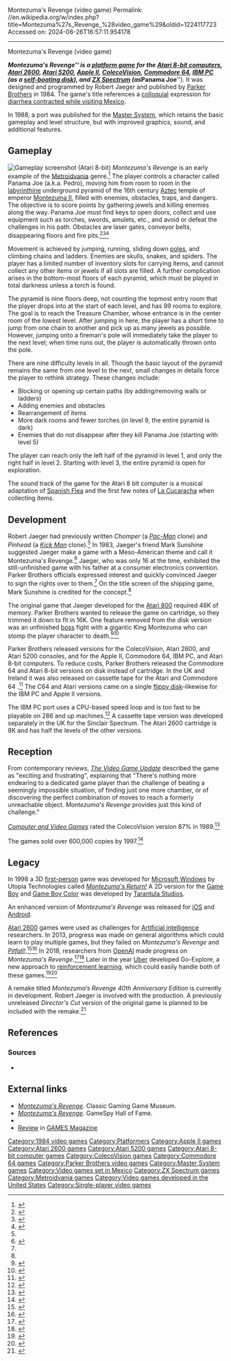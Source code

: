 Montezuma's Revenge (video game)
Permalink: //en.wikipedia.org/w/index.php?title=Montezuma%27s_Revenge_%28video_game%29&oldid=1224117723
Accessed on: 2024-06-26T16:57:11.954178



------
Montezuma's Revenge (video game)
{{Infobox video game
|title =Montezuma's Revenge
|image=MontezumasRevengeCoverArtC64.jpg
|caption=Commodore 64 cover
|designer=Robert Jaeger
|developer=Utopia Software
|publisher=[[Parker Brothers]]
|released={{Video game release|NA|1984}}
|genre=[[Platform game|Platform]]
|modes=[[Single-player]]
|platforms=[[Apple II]], [[Atari 2600]], [[Atari 5200]], [[Atari 8-bit]], [[ColecoVision]], [[Commodore 64]], [[IBM Personal Computer|IBM PC]], [[Master System]]<br>'''As ''Panama Joe'':'''<br>[[ZX Spectrum]]
}}

'''''Montezuma's Revenge''''' is a [[platform game]] for the [[Atari 8-bit computers]], [[Atari 2600]], [[Atari 5200]], [[Apple II]], [[ColecoVision]], [[Commodore 64]], [[IBM Personal Computer|IBM PC]] (as a [[self-booting disk]]), and [[ZX Spectrum]] (as '''''Panama Joe'''''). It was designed and programmed by Robert Jaeger and published by [[Parker Brothers]] in 1984. The game's title references a [[colloquial]] expression for [[Traveler's diarrhea#Montezuma's revenge|diarrhea contracted while visiting Mexico]].

In 1988, a port was published for the [[Master System]], which retains the basic gameplay and level structure, but with improved graphics, sound, and additional features.

==Gameplay==
[[File:Montezuma's_Revenge_(video_game)_Atari_8-bit_PAL_screenshot.png|thumb|left|Gameplay screenshot (Atari 8-bit)]]
''Montezuma's Revenge'' is an early example of the [[Metroidvania]] genre.<ref name="Szczepaniak 148–53">{{cite news|last=Szczepaniak |first=John |title=Backtracking: The History of Metroidvania|work=[[GamesTM]]|issue=116|publisher=[[Imagine Publishing]]|pages=148–53}}</ref> The player controls a character called Panama Joe (a.k.a. Pedro), moving him from room to room in the [[labyrinth]]ine underground pyramid of the 16th century [[Aztec]] temple of emperor [[Moctezuma II|Montezuma II]], filled with enemies, obstacles, traps, and dangers. The objective is to score points by gathering jewels and killing enemies along the way. Panama Joe must find keys to open doors, collect and use equipment such as torches, swords, amulets, etc., and avoid or defeat the challenges in his path. Obstacles are laser gates, conveyor belts, disappearing floors and fire pits.<ref>{{Cite web |url=http://www.atariage.com/manual_page.html?SystemID=5200&SoftwareLabelID=640&ItemTypeID=&currentPage=7&maxPages=16 |title=Game Manual, Atari 5200, p.7 |access-date=2010-10-29 |archive-date=2012-10-16 |archive-url=https://web.archive.org/web/20121016045501/http://www.atariage.com/manual_page.html?SystemID=5200&SoftwareLabelID=640&ItemTypeID=&currentPage=7&maxPages=16 |url-status=dead }}</ref><ref>{{Cite web |url=http://www.atariage.com/manual_page.html?SystemID=5200&SoftwareLabelID=640&maxPages=16&currentPage=8 |title=Game Manual, Atari 5200, p.8 |access-date=2010-10-29 |archive-date=2012-10-16 |archive-url=https://web.archive.org/web/20121016045515/http://www.atariage.com/manual_page.html?SystemID=5200&SoftwareLabelID=640&maxPages=16&currentPage=8 |url-status=dead }}</ref><ref>{{Cite web |url=http://www.atariage.com/manual_page.html?SystemID=5200&SoftwareLabelID=640&maxPages=16&currentPage=9 |title=Game Manual, Atari 5200, p.9 |access-date=2010-10-29 |archive-date=2012-10-16 |archive-url=https://web.archive.org/web/20121016045526/http://www.atariage.com/manual_page.html?SystemID=5200&SoftwareLabelID=640&maxPages=16&currentPage=9 |url-status=dead }}</ref>

Movement is achieved by jumping, running, sliding down [[Firemen's pole|pole]]s, and climbing chains and ladders. Enemies are skulls, snakes, and spiders. The player has a limited number of inventory slots for carrying items, and cannot collect any other items or jewels if all slots are filled. A further complication arises in the bottom-most floors of each pyramid, which must be played in total darkness unless a torch is found.

The pyramid is nine floors deep, not counting the topmost entry room that the player drops into at the start of each level, and has 99 rooms to explore. The goal is to reach the Treasure Chamber, whose entrance is in the center room of the lowest level. After jumping in here, the player has a short time to jump from one chain to another and pick up as many jewels as possible. However, jumping onto a fireman's pole will immediately take the player to the next level; when time runs out, the player is automatically thrown onto the pole.

There are nine difficulty levels in all. Though the basic layout of the pyramid remains the same from one level to the next, small changes in details force the player to rethink strategy. These changes include:

*Blocking or opening up certain paths (by adding/removing walls or ladders)
*Adding enemies and obstacles
*Rearrangement of items
*More dark rooms and fewer torches (in level 9, the entire pyramid is dark)
*Enemies that do not disappear after they kill Panama Joe (starting with level 5)

The player can reach only the left half of the pyramid in level 1, and only the right half in level 2. Starting with level 3, the entire pyramid is open for exploration.

The sound track of the game for the Atari 8 bit computer is a musical adaptation of [[Spanish Flea]] and the first few notes of [[La Cucaracha]] when collecting items.

==Development==
Robert Jaeger had previously written ''Chomper'' (a ''[[Pac-Man]]'' clone) and ''Pinhead'' (a ''[[Kick (video game)|Kick Man]]'' clone).<ref name="dpi"/> In 1983, Jaeger's friend Mark Sunshine suggested Jaeger make a game with a Meso-American theme and call it Montezuma's Revenge.<ref name="dpi">{{cite web | url=http://www.digitpress.com/library/interviews/interview_robert_jaeger.html | title= DP Interviews... ...Robert Jaeger | publisher=Digital Press}}</ref> Jaeger, who was only 16 at the time, exhibited the still-unfinished game with his father at a consumer electronics convention. Parker Brothers officials expressed interest and quickly convinced Jaeger to sign the rights over to them.<ref name="dpi"/> On the title screen of the shipping game, Mark Sunshine is credited for the concept.<ref name="dpi"/>

The original game that Jaeger developed for the [[Atari 8-bit computers|Atari 800]] required 48K of memory. Parker Brothers wanted to release the game on cartridge, so they trimmed it down to fit in 16K. One feature removed from the disk version was an unfinished [[Boss (video gaming)|boss]] fight with a gigantic King Montezuma who can stomp the player character to death.<ref name="easter">{{cite web| url=http://www.digitpress.com/eastereggs/a48montezuma.htm|title= Atari systems Easter Eggs: MONTEZUMA'S REVENGE | publisher=Digital Press}}</ref><ref name="aproto">{{cite web| url=http://www.atariprotos.com/8bit/software/monty/monty.htm|title= Atari Protos: Montezuma's Revenge|publisher=Atari Protos.com}}</ref>

Parker Brothers released versions for the ColecoVision, Atari 2600, and Atari 5200 consoles, and for the Apple II, Commodore 64, IBM PC, and Atari 8-bit computers. To reduce costs, Parker Brothers released the Commodore 64 and Atari 8-bit versions on disk instead of cartridge. In the UK and Ireland it was also released on cassette tape for the Atari and Commodore 64 .<ref>{{cite web | url=http://www.atarimania.com/game-atari-400-800-xl-xe-montezuma-s-revenge_6824.html | title=Atari 400 800 XL XE Montezuma's Revenge : Scans, dump, download, screenshots, ads, videos, catalog, instructions, roms }}</ref>
The C64 and Atari versions came on a single [[flippy disk]]–likewise for the IBM PC and Apple II versions.

The IBM PC port uses a CPU-based speed loop and is too fast to be playable on 286 and up machines.<ref>{{cite web |url=https://www.breadbox64.com/c64-games/montezumas-revenge/ |title = Montezuma's Revenge – breadbox64.com}}</ref> A cassette tape version was developed separately in the UK for the Sinclair Spectrum. The Atari 2600 cartridge is 8K and has half the levels of the other versions.

==Reception==
From contemporary reviews, ''[[Computer Entertainer|The Video Game Update]]'' described the game as "exciting and frustrating", explaining that "There's nothing more endearing to a dedicated game player than the challenge of beating a seemingly impossible situation, of finding just one more chamber, or of discovering the perfect combination of moves to reach a formerly unreachable object. ''Montezuma's Revenge'' provides just this kind of challenge."
{{sfn|Computer Entertainer includes The Video Game Update|1984|p=92}}

''[[Computer and Video Games]]'' rated the ColecoVision version 87% in 1989.<ref name="CVG">{{cite journal |title=Complete Games Guide |journal=[[Computer and Video Games]] |date=16 October 1989 |issue=Complete Guide to Consoles |pages=46–77 |url=https://retrocdn.net/images/9/98/CompleteGuideToConsoles_UK_01.pdf#page=46}}</ref>

The games sold over 600,000 copies by 1997.<ref>{{cite web|url=http://www.utopiatech.com/press31a.html|archiveurl=https://web.archive.org/web/19990209041548/http://www.utopiatech.com/press31a.html|title=Montezuma Returns|website=utopiatech.com|archivedate=February 9, 1999|date=August 28, 1997|accessdate=June 6, 2022}}</ref>

==Legacy==
In 1998 a 3D [[First-person (video games)|first-person]] game was developed for [[Microsoft Windows]] by Utopia Technologies called ''[[Montezuma's Return!]]'' A 2D version for the [[Game Boy]] and [[Game Boy Color]] was developed by [[Tarantula Studios]].

An enhanced version of ''Montezuma's Revenge'' was released for [[iOS]] and [[Android (operating system)|Android]].

[[Atari 2600]] games were used as challenges for [[Artificial intelligence]] researchers. In 2013, progress was made on general algorithms which could learn to play multiple games, but they failed on ''Montezuma's Revenge'' and ''[[Pitfall!]]''.<ref>{{Cite journal|last1=Hassabis|first1=Demis|last2=Legg|first2=Shane|last3=Wierstra|first3=Daan|last4=Kumaran|first4=Dharshan|last5=King|first5=Helen|last6=Antonoglou|first6=Ioannis|last7=Sadik|first7=Amir|last8=Beattie|first8=Charles|last9=Petersen|first9=Stig|date=February 2015|title=Human-level control through deep reinforcement learning|journal=Nature|volume=518|issue=7540|pages=529–533|doi=10.1038/nature14236|pmid=25719670|issn=1476-4687|bibcode=2015Natur.518..529M|s2cid=205242740}}</ref><ref>{{Cite web|url=https://medium.com/@awjuliani/on-solving-montezumas-revenge-2146d83f0bc3|title=On "solving" Montezuma's Revenge|last=Juliani|first=Arthur|date=2018-07-13|website=Arthur Juliani|access-date=2019-03-01}}</ref> In 2018, researchers from [[OpenAI]] made progress on ''Montezuma's Revenge''.<ref>{{Cite web|url=https://blog.openai.com/learning-montezumas-revenge-from-a-single-demonstration/|title=Learning Montezuma's Revenge from a Single Demonstration|date=2018-07-04|website=OpenAI Blog|access-date=2019-03-01|bibcode=2018arXiv181203381S|last1=Salimans|first1=Tim|last2=Chen|first2=Richard|arxiv=1812.03381}}</ref><ref>{{Cite web|url=https://blog.openai.com/reinforcement-learning-with-prediction-based-rewards/|title=Reinforcement Learning with Prediction-Based Rewards|date=2018-10-31|website=OpenAI Blog|access-date=2019-03-01}}</ref> Later in the year [[Uber]] developed Go-Explore, a new approach to [[reinforcement learning]], which could easily handle both of these games.<ref>{{Cite web|url=https://www.technologyreview.com/s/612470/uber-has-cracked-two-classic-80s-video-games-by-giving-an-ai-algorithm-a-new-type-of-memory/|title=Uber has cracked two classic '80s video games by giving an AI algorithm a new type of memory|last=Knight|first=Will|website=MIT Technology Review|access-date=2019-03-01}}</ref><ref>{{cite arXiv|last1=Ecoffet|first1=Adrien|last2=Huizinga|first2=Joost|last3=Lehman|first3=Joel|last4=Stanley|first4=Kenneth O.|last5=Clune|first5=Jeff|date=2019-01-30|title=Go-Explore: a New Approach for Hard-Exploration Problems|eprint=1901.10995|class=cs.LG}}</ref>

A remake titled ''Montezuma’s Revenge 40th Anniversary Edition'' is currently in development. Robert Jaeger is involved with the production. A previously unreleased ''Director's Cut'' version of the original game is planned to be included with the remake.<ref>{{cite web |last1=McFerran |first1=Damien |title=1983 Classic Montezuma's Revenge Is Coming Back To Life |url=https://www.timeextension.com/news/2023/03/1983-classic-montezumas-revenge-is-coming-back-to-life |website=Time Extension |publisher=Hookshot Media |access-date=12 March 2023 |date=12 March 2023}}</ref>

==References==
{{reflist}}

===Sources===
* {{cite magazine|magazine=[[Computer Entertainer|Computer Entertainer includes The Video Game Update]]|title=Critically Speaking..Atari 5200-Compatible|date=September 1984|volume=3|issue=6|ref={{harvid|Computer Entertainer includes The Video Game Update|1984}}}}

==External links==
*[https://web.archive.org/web/20050712082029/http://www.classicgaming.com/rotw/montezuma.shtml ''Montezuma's Revenge'']. Classic Gaming Game Museum.
*[https://web.archive.org/web/20050308140150/http://www.gamespy.com/articles/488/488789p1.html ''Montezuma's Revenge'']. GameSpy Hall of Fame.
*{{WoS game|id=0003591|name=Panama Joe}}
*[https://archive.org/details/games-58-1984-december/page/56/mode/2up Review] in [[GAMES Magazine]]

[[Category:1984 video games]]
[[Category:Platformers]]
[[Category:Apple II games]]
[[Category:Atari 2600 games]]
[[Category:Atari 5200 games]]
[[Category:Atari 8-bit computer games]]
[[Category:ColecoVision games]]
[[Category:Commodore 64 games]]
[[Category:Parker Brothers video games]]
[[Category:Master System games]]
[[Category:Video games set in Mexico]]
[[Category:ZX Spectrum games]]
[[Category:Metroidvania games]]
[[Category:Video games developed in the United States]]
[[Category:Single-player video games]]